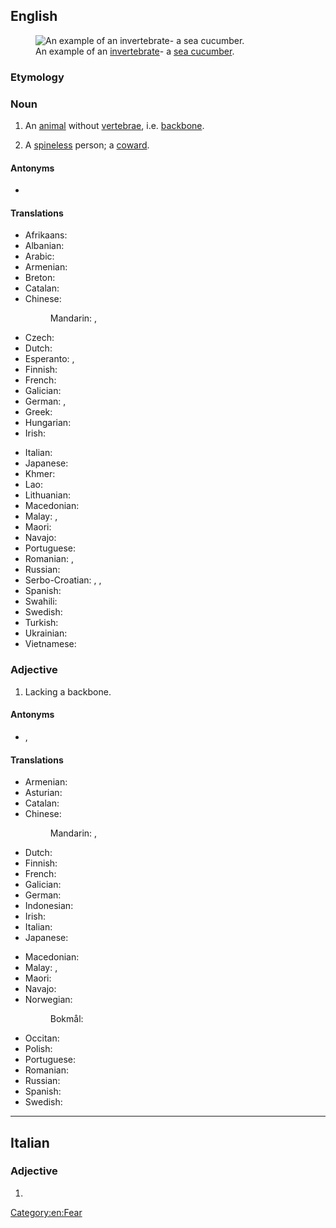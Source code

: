 ==English==
{{wikipedia}}
[[Image:Thelenota ananas.jpg|thumb|An example of an [[invertebrate]]- a [[sea cucumber]].]]

===Etymology===
{{prefix|en|in|vertebrate}}

===Noun===
{{en-noun}}

# An [[animal]] without [[vertebra]]e, i.e. [[backbone]].
# {{lb|en|informal}} A [[spineless]] person; a [[coward]].

====Antonyms====
* {{l|en|vertebrate}}

====Translations====
{{trans-top|animal without backbone}}
* Afrikaans: {{t|af|invertebraat}}
* Albanian: {{t|sq|invertebrore|m}}
* Arabic: {{t|ar|لَا فَقَارِيّ}}
* Armenian: {{t+|hy|անողնաշար|sc=Armn}}
* Breton: {{t|br|divellkeineg|m}}
* Catalan: {{t|ca|invertebrat|m}}
* Chinese:
*: Mandarin: {{t+|cmn|無脊椎動物|sc=Hani}}, {{t+|cmn|无脊椎动物|tr=wújǐzhuī dòngwù|sc=Hani}}
* Czech: {{t+|cs|bezobratlý|m}}
* Dutch: {{t+|nl|ongewervelde}}
* Esperanto: {{t|eo|malvertebrulo}}, {{t|eo|senvertebrulo}}
* Finnish: {{t+|fi|selkärangaton}}
* French: {{t+|fr|invertébré|m}}
* Galician: {{t|gl|invertebrado|m}}
* German: {{t|de|Invertebrat|n}}, {{t|de|Wirbelloses|n}}
* Greek: {{t+|el|ασπόνδυλο|n|sc=Grek}}
* Hungarian: {{t+|hu|gerinctelen}}
* Irish: {{t|ga|inveirteabrach|m}}
{{trans-mid}}
* Italian: {{t+|it|invertebrato|m}}
* Japanese: {{t+|ja|無脊椎動物|tr=むせきついどうぶつ, musekitsui dōbutsu|sc=Jpan}}
* Khmer: {{t|km|សត្វឥតឆ្អឹងកង|tr=sat it che eng kong|sc=Khmr}}
* Lao: {{t|lo|ສັດບໍ່ມີກະດູກສັນຫລັງ|tr=sad bomi kaduk sanlang|sc=Laoo}}
* Lithuanian: {{t|lt|bestuburis|m}}
* Macedonian: {{t|mk|безрбетнички|m|tr=bezrbétnički}}
* Malay: {{t|ms|haiwan invertebrat}}, {{t|ms|invertebrat}}
* Maori: {{t|mi|hātaretare }}
* Navajo: {{t|nv|chʼosh bíígháán ádaadinígíí}}
* Portuguese: {{t+|pt|invertebrado|m}}
* Romanian: {{t+|ro|nevertebrată|f}}, {{t+|ro|nevertebrat|m}}
* Russian: {{t+|ru|беспозвоно́чное|n}}
* Serbo-Croatian: {{t+|sh|beskičmenjak|m}}, {{t+|sh|beskičmen|m}}, {{t|sh|beskralješnjak|m}}
* Spanish: {{t+|es|invertebrado|m}}
* Swahili: {{t|sw|wasouti}}
* Swedish: {{t+|sv|ryggradslöst djur|n}}
* Turkish: {{t+|tr|omurgasız}}
* Ukrainian: {{t|uk|безхребетна тварина|f|tr=bezkhrebetna tvaryna|sc=Cyrl}}
* Vietnamese: {{t|vi|động vật không xương sống}}
{{trans-bottom}}

===Adjective===
{{en-adj|-}}

# Lacking a backbone.

====Antonyms====
* {{l|en|vertebrate}}, {{l|en|vertebrated}}

====Translations====
{{trans-top|lacking backbone}}
* Armenian: {{t+|hy|անողնաշար|sc=Armn}}
* Asturian: {{t+|ast|invertebráu}}
* Catalan: {{t|ca|invertebrat}}
* Chinese:
*: Mandarin: {{t|cmn|[[無]][[脊椎]][[的]]|sc=Hani}}, {{t|cmn|[[无]][[脊椎]][[的]]|tr=wú jǐzhuī de|sc=Hani}}
* Dutch: {{t+|nl|ongewerveld}}
* Finnish: {{t+|fi|selkärangaton}}
* French: {{t+|fr|invertébré}}
* Galician: {{t|gl|invertebrado}}
* German: {{t|de|wirbellos}}
* Indonesian: {{t+|id|invertebrata}}
* Irish: {{t|ga|inveirteabrach}}
* Italian: {{t+|it|invertebrato}}
* Japanese: {{t|ja|無脊椎|tr=むせきつい, musekitsui|sc=Jpan}}
{{trans-mid}}
* Macedonian: {{t|mk|безрбетник|m|tr=bez'rbetnik}}
* Malay: {{t|ms|tidak bertulang belakang}}, {{t|ms|invertebrat}}
* Maori: {{t|mi|tuaiwikore}}
* Navajo: {{t|nv|bíígháán ádaadinígíí}}
* Norwegian:
*: Bokmål: {{t|nb|virvelløs}}
* Occitan: {{t|oc|invertebrat}}
* Polish: {{t+|pl|bezkręgowiec}}
* Portuguese: {{t+|pt|invertebrado}}
* Romanian: {{t+|ro|nevertebrat|m|n}}
* Russian: {{t+|ru|беспозвоно́чный}}
* Spanish: {{t+|es|invertebrado}}
* Swedish: {{t+|sv|ryggradslös}}
{{trans-bottom}}

[[Category:en:Fear]]

----

==Italian==

===Adjective===
{{head|it|adjective form}}

# {{feminine plural of|invertebrato|lang=it}}